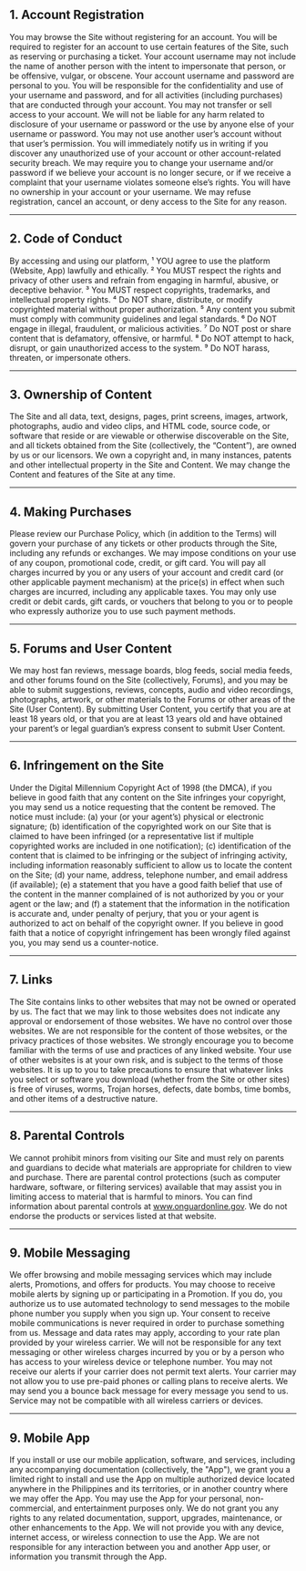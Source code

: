 
<TitleHeader title="Terms of Use" effectiveDate="Oct 22, 2025" lastUpdated="Oct 22, 2025" />

<Headline />


## 1. **Account Registration**

You may browse the Site without registering for an account. You will be required to register for an account to use certain features of the Site, such as reserving or purchasing a ticket. Your account username may not include the name of another person with the intent to impersonate that person, or be offensive, vulgar, or obscene. Your account username and password are personal to you. You will be responsible for the confidentiality and use of your username and password, and for all activities (including purchases) that are conducted through your account. You may not transfer or sell access to your account. We will not be liable for any harm related to disclosure of your username or password or the use by anyone else of your username or password. You may not use another user’s account without that user’s permission. You will immediately notify us in writing if you discover any unauthorized use of your account or other account-related security breach. We may require you to change your username and/or password if we believe your account is no longer secure, or if we receive a complaint that your username violates someone else’s rights. You will have no ownership in your account or your username. We may refuse registration, cancel an account, or deny access to the Site for any reason.

---

## 2. **Code of Conduct**

By accessing and using our platform, ¹ YOU agree to use the platform (Website, App) lawfully and ethically. ² You MUST respect the rights and privacy of other users and refrain from engaging in harmful, abusive, or deceptive behavior. ³ You MUST respect copyrights, trademarks, and intellectual property rights. ⁴ Do NOT share, distribute, or modify copyrighted material without proper authorization. ⁵ Any content you submit must comply with community guidelines and legal standards. ⁶ Do NOT engage in illegal, fraudulent, or malicious activities. ⁷ Do NOT post or share content that is defamatory, offensive, or harmful. ⁸ Do NOT attempt to hack, disrupt, or gain unauthorized access to the system. ⁹ Do NOT harass, threaten, or impersonate others.

---

## 3. **Ownership of Content**

The Site and all data, text, designs, pages, print screens, images, artwork, photographs, audio and video clips, and HTML code, source code, or software that reside or are viewable or otherwise discoverable on the Site, and all tickets obtained from the Site (collectively, the “Content”), are owned by us or our licensors. We own a copyright and, in many instances, patents and other intellectual property in the Site and Content. We may change the Content and features of the Site at any time.

---

## 4. **Making Purchases**

Please review our Purchase Policy, which (in addition to the Terms) will govern your purchase of any tickets or other products through the Site, including any refunds or exchanges. We may impose conditions on your use of any coupon, promotional code, credit, or gift card. You will pay all charges incurred by you or any users of your account and credit card (or other applicable payment mechanism) at the price(s) in effect when such charges are incurred, including any applicable taxes. You may only use credit or debit cards, gift cards, or vouchers that belong to you or to people who expressly authorize you to use such payment methods.

---

## 5. **Forums and User Content**

We may host fan reviews, message boards, blog feeds, social media feeds, and other forums found on the Site (collectively, Forums), and you may be able to submit suggestions, reviews, concepts, audio and video recordings, photographs, artwork, or other materials to the Forums or other areas of the Site (User Content). By submitting User Content, you certify that you are at least 18 years old, or that you are at least 13 years old and have obtained your parent’s or legal guardian’s express consent to submit User Content.

---

## 6. **Infringement on the Site**

Under the Digital Millennium Copyright Act of 1998 (the DMCA),  if you believe in good faith that any content on the Site infringes your copyright, you may send us a notice requesting that the content be removed. The notice must include: (a) your (or your agent’s) physical or electronic signature; (b) identification of the copyrighted work on our Site that is claimed to have been infringed (or a representative list if multiple copyrighted works are included in one notification); (c) identification of the content that is claimed to be infringing or the subject of infringing activity, including information reasonably sufficient to allow us to locate the content on the Site; (d) your name, address, telephone number, and email address (if available); (e) a statement that you have a good faith belief that use of the content in the manner complained of is not authorized by you or your agent or the law; and (f) a statement that the information in the notification is accurate and, under penalty of perjury, that you or your agent is authorized to act on behalf of the copyright owner. If you believe in good faith that a notice of copyright infringement has been wrongly filed against you, you may send us a counter-notice.

---

## 7. **Links**

The Site contains links to other websites that may not be owned or operated by us. The fact that we may link to those websites does not indicate any approval or endorsement of those websites. We have no control over those websites. We are not responsible for the content of those websites, or the privacy practices of those websites. We strongly encourage you to become familiar with the terms of use and practices of any linked website. Your use of other websites is at your own risk, and is subject to the terms of those websites. It is up to you to take precautions to ensure that whatever links you select or software you download (whether from the Site or other sites) is free of viruses, worms, Trojan horses, defects, date bombs, time bombs, and other items of a destructive nature.

---

## 8. **Parental Controls**

We cannot prohibit minors from visiting our Site and must rely on parents and guardians to decide what materials are appropriate for children to view and purchase. There are parental control protections (such as computer hardware, software, or filtering services) available that may assist you in limiting access to material that is harmful to minors. You can find information about parental controls at www.onguardonline.gov. We do not endorse the products or services listed at that website.

---

## 9. **Mobile Messaging**

We offer browsing and mobile messaging services which may include alerts, Promotions, and offers for products. You may choose to receive mobile alerts by signing up or participating in a Promotion. If you do, you authorize us to use automated technology to send messages to the mobile phone number you supply when you sign up. Your consent to receive mobile communications is never required in order to purchase something from us. Message and data rates may apply, according to your rate plan provided by your wireless carrier. We will not be responsible for any text messaging or other wireless charges incurred by you or by a person who has access to your wireless device or telephone number. You may not receive our alerts if your carrier does not permit text alerts. Your carrier may not allow you to use pre-paid phones or calling plans to receive alerts. We may send you a bounce back message for every message you send to us. Service may not be compatible with all wireless carriers or devices.

---

## 9. **Mobile App**

If you install or use our mobile application, software, and services, including any accompanying documentation (collectively, the "App"), we grant you a limited right to install and use the App on multiple authorized device located anywhere in the Philippines and its territories, or in another country where we may offer the App. You may use the App for your personal, non-commercial, and entertainment purposes only. We do not grant you any rights to any related documentation, support, upgrades, maintenance, or other enhancements to the App. We will not provide you with any device, internet access, or wireless connection to use the App. We are not responsible for any interaction between you and another App user, or information you transmit through the App.
